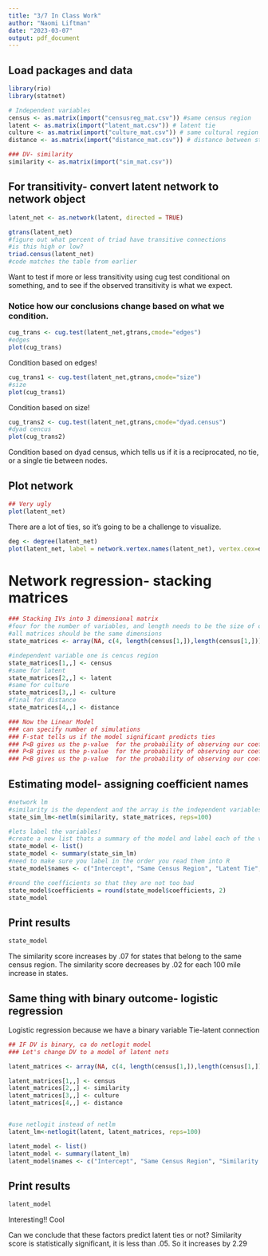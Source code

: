 ```yaml
---
title: "3/7 In Class Work"
author: "Naomi Liftman"
date: "2023-03-07"
output: pdf_document
---
```

## Load packages and data

```r
library(rio)
library(statnet)
```


```r

# Independent variables
census <- as.matrix(import("censusreg_mat.csv")) #same census region
latent <- as.matrix(import("latent_mat.csv")) # latent tie
culture <- as.matrix(import("culture_mat.csv")) # same cultural region
distance <- as.matrix(import("distance_mat.csv")) # distance between state capitols- standardized

### DV- similarity
similarity <- as.matrix(import("sim_mat.csv"))
```


## For transitivity- convert latent network to network object
```r
latent_net <- as.network(latent, directed = TRUE)
```

```r
gtrans(latent_net)
#figure out what percent of triad have transitive connections
#is this high or low?
triad.census(latent_net)
#code matches the table from earlier
```

Want to test if more or less transitivity using cug test conditional on something, and to see if the observed transitivity is what we expect.

### Notice how our conclusions change based on what we condition.

```r
cug_trans <- cug.test(latent_net,gtrans,cmode="edges")
#edges
plot(cug_trans)
```

Condition based on edges!

```r
cug_trans1 <- cug.test(latent_net,gtrans,cmode="size")
#size
plot(cug_trans1)

```

Condition based on size!

```r
cug_trans2 <- cug.test(latent_net,gtrans,cmode="dyad.census")
#dyad cencus
plot(cug_trans2)
```

Condition based on dyad census, which tells us if it is a reciprocated, no tie, or a single tie between nodes. 

## Plot network

```r
## Very ugly
plot(latent_net)
```

There are a lot of ties, so it's going to be a challenge to visualize.

```r
deg <- degree(latent_net)
plot(latent_net, label = network.vertex.names(latent_net), vertex.cex=deg/10)
```

# Network regression- stacking matrices

```r
### Stacking IVs into 3 dimensional matrix
#four for the number of variables, and length needs to be the size of one of the matrices
#all matrices should be the same dimensions
state_matrices <- array(NA, c(4, length(census[1,]),length(census[1,]))) 

#independent variable one is cencus region
state_matrices[1,,] <- census
#same for latent
state_matrices[2,,] <- latent
#same for culture
state_matrices[3,,] <- culture
#final for distance
state_matrices[4,,] <- distance

### Now the Linear Model
### can specify number of simulations
### F-stat tells us if the model significant predicts ties
### P<B gives us the p-value  for the probability of observing our coefficient if the true population parameter is not-negative
### P<B gives us the p-value  for the probability of observing our coefficient if the true population parameter is not-positive
### P<B gives us the p-value  for the probability of observing our coefficient if the true population parameter is not zero


```

## Estimating model- assigning coefficient names

```r
#network lm
#similarity is the dependent and the array is the independent variables
state_sim_lm<-netlm(similarity, state_matrices, reps=100)

#lets label the variables! 
#create a new list thats a summary of the model and label each of the variables
state_model <- list()
state_model <- summary(state_sim_lm)
#need to make sure you label in the order you read them into R
state_model$names <- c("Intercept", "Same Census Region", "Latent Tie", "Shared Culture", "Distance")

#round the coefficients so that they are not too bad 
state_model$coefficients = round(state_model$coefficients, 2)
state_model
```

## Print results

```r
state_model
```

The similarity score increases by .07 for states that belong to the same census region. 
The similarity score decreases by .02 for each 100 mile increase in states. 

## Same thing with binary outcome- logistic regression
Logistic regression because we have a binary variable
Tie-latent connection
```r
## IF DV is binary, ca do netlogit model
### Let's change DV to a model of latent nets

latent_matrices <- array(NA, c(4, length(census[1,]),length(census[1,]))) 

latent_matrices[1,,] <- census
latent_matrices[2,,] <- similarity
latent_matrices[3,,] <- culture
latent_matrices[4,,] <- distance


#use netlogit instead of netlm
latent_lm<-netlogit(latent, latent_matrices, reps=100)

latent_model <- list()
latent_model <- summary(latent_lm)
latent_model$names <- c("Intercept", "Same Census Region", "Similarity Score", "Shared Culture", "Distance")

```


## Print results

```r
latent_model
```
Interesting!! Cool

Can we conclude that these factors predict latent ties or not?
Similarity score is statistically significant, it is less than .05. So it increases by 2.29
